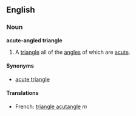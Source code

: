 ==English==
===Noun===
'''acute-angled triangle'''

#A [[triangle]] all of the [[angle]]s of which are [[acute]].

====Synonyms====
*[[acute triangle]]

====Translations====
*French: [[triangle acutangle]] ''m''